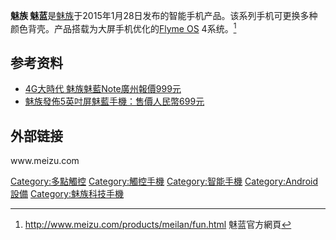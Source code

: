 {{Infobox Mobile
| name = 魅族 魅蓝
| image =
| manufacturer = [[魅族|魅族]]
| available =2015年2月5日<br>发布日期为2015年1月28日
| screen = 5.0 英寸（New Mode2）[[多点触控|多点触控]] 1280×768[[分辨率|分辨率]] 300[[像素|像素]]每[[英寸|英寸]][[PPI|PPI]]
| camera = 前置500万背照式、1080P 30帧/秒摄录；后置1300万[[像素|像素]]背照式、1080P 30帧/秒摄录、720P 100帧/秒摄录、支持15张/秒连拍
| interior_memory = 8GB
| memory = 1GB LPDDR3 [[双通道|双通道]] 
| networks = [[GSM|GSM]]/[[GPRS|GPRS]]/[[EDGE|EDGE]]/[[TD-SCDMA|TD-SCDMA]]/[[TD-LTE|TD-LTE]]
| battery = 2500[[mAh|mAh]]内置[[锂离子电池|锂离子电池]]
| connectivity = [[WIFI|WIFI]] / [[WAPI|WAPI]]（802.11 b/g/n/ac），支持WLAN Direct、[[Miracast|Miracast]]、[[Bluetooth|Bluetooth]] 4.0、
| size = 140.2×72.1×8.9 mm
| form = 直板式
| weight = 128 [[克|克]] 
| music = 支持FLAC、APE、AAC、MKA、OGG、MP3、MIDI、M4A、AMR、WAV 等
| cpu = [[聯發科技|聯發科技]][[MTK|MTK6732]]处理器/
| os = [[Flyme_OS|Flyme OS]]
| predecessor = 
}}

'''魅族 魅蓝'''是[[魅族|魅族]]于2015年1月28日发布的智能手机产品。该系列手机可更换多种颜色背壳。产品搭载为大屏手机优化的[[Flyme_OS|Flyme OS]] 4系统。<ref>http://www.meizu.com/products/meilan/fun.html {{Wayback|url=http://www.meizu.com/products/meilan/fun.html |date=20150412122935 }} 魅蓝官方網頁</ref>

== 参考资料 ==
<references />
*[https://web.archive.org/web/20150418073147/http://tech.hexun.com.tw/2015-04-11/174876620.html 4G大時代 魅族魅藍Note廣州報價999元]
*[https://web.archive.org/web/20150418065120/http://digital.sina.com.hk/news/3897/20150128/4291008/ 魅族發佈5英吋屏魅藍手機：售價人民幣699元]

== 外部链接 ==
[[Category:多點觸控|Category:多點觸控]]
[[Category:觸控手機|Category:觸控手機]]
[[Category:智能手機|Category:智能手機]]
[[Category:Android設備|Category:Android設備]]
[[Category:魅族科技手機|Category:魅族科技手機]]

{{魅族科技}}www.meizu.com